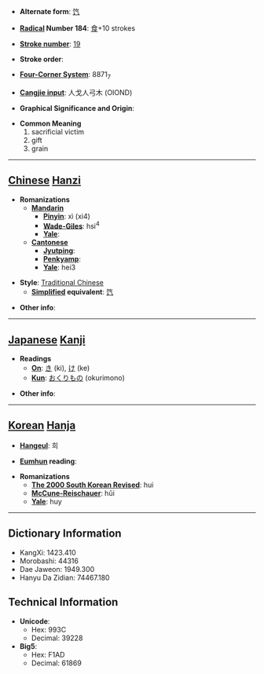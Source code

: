 * '''Alternate form''': [[饩]]

* '''[[Wiktionary:Chinese radical index| Radical]] Number 184''': [[Wiktionary:Chinese radical index 食|食]]+10 strokes

* '''[[Wiktionary:Chinese total strokes index|Stroke number]]''': [[Wiktionary:Chinese total strokes index 19|19]]

* '''Stroke order''': 

* '''[[Wiktionary:Chinese four corner index|Four-Corner System]]''': 8871<sub>7</sub>

* '''[[Wiktionary:Chinese Cangjie index|Cangjie input]]''': 人戈人弓木 (OIOND)

* '''Graphical Significance and Origin''': 

* '''Common Meaning'''
*#sacrificial victim
*# gift
*# grain


----

== [[Chinese]] [[Hanzi]] ==

* '''Romanizations'''
** '''[[Mandarin]]'''
*** '''[[Pinyin]]''': xì (xi4)
*** '''[[Wade-Giles]]''': hsi<sup>4</sup>
*** '''[[Yale]]''': 
** '''[[Cantonese]]'''
*** '''[[Jyutping]]''':
*** '''[[Penkyamp]]''': 
*** '''[[Yale]]''': hei3

* '''Style''': [[Traditional Chinese]] 
** '''[[Simplified Chinese|Simplified]] equivalent''': [[饩]]

* '''Other info''': 

----

== [[Japanese]] [[Kanji]] ==

* '''Readings'''
** '''[[On]]''': [[き]] (ki), [[け]] (ke)
** '''[[Kun]]''': [[おくりもの]] (okurimono)

* '''Other info''':  

----

== [[Korean]] [[Hanja]] ==

* '''[[Hangeul]]''': 희

* '''[[Eumhun]] reading''': 

* '''Romanizations'''
** '''[[The 2000 South Korean Revised Romanization|The 2000 South Korean Revised]]''': hui
** '''[[McCune-Reischauer]]''': hŭi
** '''[[Yale]]''': huy

----

== Dictionary Information ==

* KangXi: 1423.410
* Morobashi: 44316
* Dae Jaweon: 1949.300
* Hanyu Da Zidian: 74467.180

== Technical Information ==

* '''Unicode''':
** Hex: 993C
** Decimal: 39228
* '''Big5''':
** Hex: F1AD
** Decimal: 61869